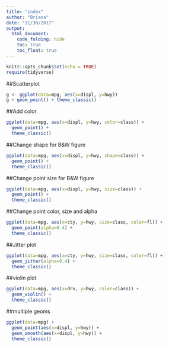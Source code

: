 ```yaml
---
title: "index"
author: "Briana"
date: "11/30/2017"
output: 
  html_document:
    code_folding: hide
    toc: true
    toc_float: true
---
```


```r
knitr::opts_chunk$set(echo = TRUE)
require(tidyverse)
```

##Scatterplot
```r
g <- ggplot(data=mpg, aes(x=displ, y=hwy))
g + geom_point() + theme_classic()
```


##Add color
```r
ggplot(data=mpg, aes(x=displ, y=hwy, color=class)) +
  geom_point() + 
  theme_classic()
```

##Change shape for B&W figure
```r
ggplot(data=mpg, aes(x=displ, y=hwy, shape=class)) +
  geom_point() +
  theme_classic()
```

##Change point size for B&W figure
```r
ggplot(data=mpg, aes(x=displ, y=hwy, size=class)) +
  geom_point() +
  theme_classic()
```

##Change point color, size and alpha
```r
ggplot(data=mpg, aes(x=cty, y=hwy, size=class, color=fl)) +
  geom_point(alpha=0.4) +
  theme_classic()
```

##Jitter plot
```r
ggplot(data=mpg, aes(x=cty, y=hwy, size=class, color=fl)) +
  geom_jitter(alpha=0.4) +
  theme_classic()
```

##violin plot
```r
ggplot(data=mpg, aes(x=drv, y=hwy, color=class)) +
  geom_violin() +
  theme_classic()
```
##multiple geoms
```r
ggplot(data=mpg) +
  geom_point(aes(x=displ, y=hwy)) +
  geom_smooth(aes(x=displ, y=hwy)) +
  theme_classic() 
```